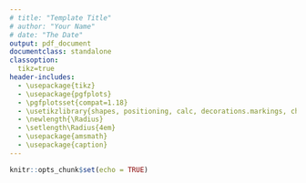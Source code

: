 ```yaml
---
# title: "Template Title"
# author: "Your Name"
# date: "The Date"
output: pdf_document
documentclass: standalone
classoption:
  tikz=true
header-includes: 
  - \usepackage{tikz}
  - \usepackage{pgfplots}
  - \pgfplotsset{compat=1.18}
  - \usetikzlibrary{shapes, positioning, calc, decorations.markings, chains, scopes}
  - \newlength{\Radius}
  - \setlength\Radius{4em}
  - \usepackage{amsmath}
  - \usepackage{caption}
---
```


```r
knitr::opts_chunk$set(echo = TRUE)
```


\begin{tikzpicture}[
    auto, > = latex, align=center,
  	latent/.style = {
  	  circle, draw, thick, inner sep = 2pt, minimum width = \Radius
  	},
  	manifest/.style = {
  	  rectangle, draw, thick, inner sep = 0pt, minimum size = \Radius/2
  	},
  	intercept/.style = {
  	  regular polygon,regular polygon sides = 3, draw, thick,
  	  inner sep = 0pt, minimum size = \Radius
  	},
  	mean/.style = {
  	  regular polygon, regular polygon sides = 3, draw, thick,
  	  inner sep = 0pt, minimum size = 8mm
  	},
  	path/.style = {
  	  arrows = ->, thick, > = {stealth[]}
  	},
  	error/.style = {
  	  circle, draw = none, fill = none, thick,
  	  inner sep = 0pt, minimum size = 5mm
  	},
  	var/.style = {
  	  <->, thick, > = {stealth[]}, bend right = 270, looseness = 2
  	},
  	cov/.style = {
  	  <->, thick, > = {stealth[]}, bend right = 300
  	},
  	% style to add a circle in the middle of a path
    random/.style = {
      postaction = {
        decorate, decoration = {
          markings,
          mark = at position .5 with {
            \draw[fill = black] circle[radius = 2pt];
          }
        }
      }
    },
    random_cl/.style = {
      postaction = {decorate, decoration = {
        markings,
        mark = at position .2 with {
          \draw[fill = black] circle[radius = 2pt];}
        }
      }
    },
  	]

    % draw decomposition
    \node  [manifest] (y1t)  {$y_{1,t}$};
    \node  [latent]  (y1wt)  [above = 2.5em of y1t]  {$y_{1,t}^w$};
    \node  [latent]  (mu_1)  [below = 2.5em of y1t]  {$\mu_{1}$};

    % draw paths
    \draw  [path]  (y1wt)  to node  []  {}  (y1t);
    \draw  [path]  (mu_1)  to node  []  {}  (y1t);
    
% caption
  \node  [above = 1em, align = center]  at  (current bounding box.north)  {Decomposition.};
\end{tikzpicture}\begin{tikzpicture}[
    auto, > = latex, align=center,
  	latent/.style = {
  	  circle, draw, thick, inner sep = 2pt, minimum width = \Radius
  	},
  	manifest/.style = {
  	  rectangle, draw, thick, inner sep = 0pt, minimum size = \Radius/2
  	},
  	intercept/.style = {
  	  regular polygon,regular polygon sides = 3, draw, thick,
  	  inner sep = 0pt, minimum size = \Radius
  	},
  	mean/.style = {
  	  regular polygon, regular polygon sides = 3, draw, thick,
  	  inner sep = 0pt, minimum size = 8mm
  	},
  	path/.style = {
  	  arrows = ->, thick, > = {stealth[]}
  	},
  	error/.style = {
  	  circle, draw = none, fill = none, thick,
  	  inner sep = 0pt, minimum size = 5mm
  	},
  	var/.style = {
  	  <->, thick, > = {stealth[]}, bend right = 270, looseness = 2
  	},
  	cov/.style = {
  	  <->, thick, > = {stealth[]}, bend right = 300
  	},
  	% style to add a circle in the middle of a path
    random/.style = {
      postaction = {
        decorate, decoration = {
          markings,
          mark = at position .5 with {
            \draw[fill = black] circle[radius = 2pt];
          }
        }
      }
    },
    random_cl/.style = {
      postaction = {decorate, decoration = {
        markings,
        mark = at position .2 with {
          \draw[fill = black] circle[radius = 2pt];}
        }
      }
    },
  	]

    % draw within-level structural model
    \node  [latent]  (y1wt-1)  {$y_{1,t-1}^w$};
    \node  [latent]  (y1wt)  [right = 5em of y1wt-1]  {$y_{1,t}^w$};
    \node  [latent]  (delta1t)  [right = 2.5em of y1wt]  {$\delta_{{y_1},t}$};

    % draw paths
    \draw  [path]  (delta1t)  to node  []  {}  (y1wt);
    
\draw  [path, postaction = random]  (y1wt-1)  to node  []  {$\phi_{1}$}  (y1wt);
\draw  [var, postaction = random]  (delta1t.120)  to node  []  {$\pi_{1}$}  (delta1t.60);
% caption
  \node  [above = 1em, align = center]  at  (current bounding box.north)  {Within-model.};
\end{tikzpicture}\begin{tikzpicture}[
    auto, > = latex, align=center,
  	latent/.style = {
  	  circle, draw, thick, inner sep = 2pt, minimum width = \Radius
  	},
  	manifest/.style = {
  	  rectangle, draw, thick, inner sep = 0pt, minimum size = \Radius/2
  	},
  	intercept/.style = {
  	  regular polygon,regular polygon sides = 3, draw, thick,
  	  inner sep = 0pt, minimum size = \Radius
  	},
  	mean/.style = {
  	  regular polygon, regular polygon sides = 3, draw, thick,
  	  inner sep = 0pt, minimum size = 8mm
  	},
  	path/.style = {
  	  arrows = ->, thick, > = {stealth[]}
  	},
  	error/.style = {
  	  circle, draw = none, fill = none, thick,
  	  inner sep = 0pt, minimum size = 5mm
  	},
  	var/.style = {
  	  <->, thick, > = {stealth[]}, bend right = 270, looseness = 2
  	},
  	cov/.style = {
  	  <->, thick, > = {stealth[]}, bend right = 300
  	},
  	% style to add a circle in the middle of a path
    random/.style = {
      postaction = {
        decorate, decoration = {
          markings,
          mark = at position .5 with {
            \draw[fill = black] circle[radius = 2pt];
          }
        }
      }
    },
    random_cl/.style = {
      postaction = {decorate, decoration = {
        markings,
        mark = at position .2 with {
          \draw[fill = black] circle[radius = 2pt];}
        }
      }
    },
  	]

    % draw between-level structural model
    \node  [latent]  (mu_1)  {$\mu_{1}$};
    \node  [latent]  (phi_11)  [right = 1.5em of mu_1]  {$\phi_{11}$};
    \node  [latent]  (lnsigma2_1)  [right = 1.5em of phi_11]  {$\log(\pi_{1})$};

    
\draw  [cov]  (mu_1.north)  to node  []  {}  (phi_11.north); \draw  [cov]  (mu_1.north)  to node  []  {}  (lnsigma2_1.north); \draw  [cov]  (phi_11.north)  to node  []  {}  (lnsigma2_1.north);
% caption
  \node  [above = 1em, align = center]  at  (current bounding box.north)  {Between-model.};
\end{tikzpicture}
